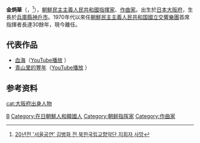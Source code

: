 {{Otheruses|金炳华}}
'''金炳華'''（{{lang-ko|김병화}}，{{bd|1936年|5月16日|2021年|3月24日|catIdx=Kim}}<ref>[https://www.yna.co.kr/view/AKR20210324132800504?input=1195m 20년전 '서울공연' 김병화 전 북한국립교향악단 지휘자 사망]</ref>），[[朝鮮民主主義人民共和國|朝鮮民主主義人民共和國]][[指揮家|指揮家]]、[[作曲家|作曲家]]。出生於[[日本|日本]][[大阪府|大阪府]]，生長於[[兵庫縣|兵庫縣]][[神戶市|神戶市]]。1970年代以來任[[朝鮮國立交響樂團|朝鮮民主主義人民共和国國立交響樂團]]首席指揮者長達30餘年，現今離任。

== 代表作品 ==
* [[血海|血海]]（[http://www.youtube.com/watch?v=u7Cp7ammNQM YouTube播放] {{Wayback|url=http://www.youtube.com/watch?v=u7Cp7ammNQM |date=20160930094644 }}）
* [[青山里的豐年|青山里的豐年]]（[http://www.youtube.com/watch?v=kcv9YW6I0_s YouTube播放] {{Wayback|url=http://www.youtube.com/watch?v=kcv9YW6I0_s |date=20190701071625 }}）

== 参考资料 ==
{{reflist}}

{{korea-bio-stub}}
{{Authority control}}
{{DEFAULTSORT:Kim}}
[[Category:金姓|B]]

[[Category:在日朝鮮人和韓國人|Category:在日朝鮮人和韓國人]]
[[Category:朝鲜指挥家|Category:朝鲜指挥家]]
[[Category:作曲家|Category:作曲家]]
[[cat:大阪府出身人物|cat:大阪府出身人物]]